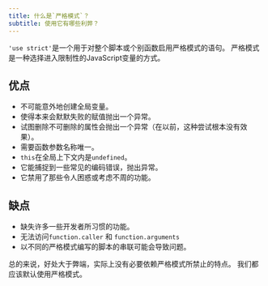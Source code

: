 ```yaml
---
title: 什么是`严格模式`？
subtitle: 使用它有哪些利弊？
---
```


`'use strict'`是一个用于对整个脚本或个别函数启用严格模式的语句。 严格模式是一种选择进入限制性的JavaScript变量的方式。

## 优点

-   不可能意外地创建全局变量。
-   使得本来会默默失败的赋值抛出一个异常。
-   试图删除不可删除的属性会抛出一个异常（在以前，这种尝试根本没有效果）。
-   需要函数参数名称唯一。
-   `this`在全局上下文内是`undefined`。
-   它能捕捉到一些常见的编码错误，抛出异常。
-   它禁用了那些令人困惑或考虑不周的功能。

## 缺点

-   缺失许多一些开发者所习惯的功能。
-   无法访问`function.caller` 和 `function.arguments`
-   以不同的严格模式编写的脚本的串联可能会导致问题。

总的来说，好处大于弊端，实际上没有必要依赖严格模式所禁止的特点。 我们都应该默认使用严格模式。
